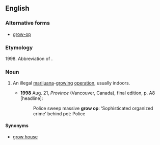 ==English==

===Alternative forms===
* [[grow-op]]

===Etymology===
1998. Abbreviation of {{term|grow operation}}.

===Noun===
{{en-noun|head=[[grow]] [[op]]}}

# {{context|Canada}} An illegal [[marijuana]]-[[grow]]ing [[operation]], usually indoors.
#* '''1998''' Aug. 21, ''Province'' (Vancouver, Canada), final edition, p. A8 [headline]:
#*: Police sweep massive '''grow op''': ‘Sophisticated organized crime’ behind pot: Police

====Synonyms====
* [[grow house]]